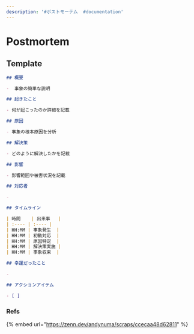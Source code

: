 ```yaml
---
description: '#ポストモーテム  #documentation'
---
```


# Postmortem

## Template

```markdown
## 概要

-  事象の簡単な説明

## 起きたこと

- 何が起こったのか詳細を記載

## 原因

- 事象の根本原因を分析

## 解決策

- どのように解決したかを記載

## 影響

- 影響範囲や被害状況を記載

## 対応者

- 

## タイムライン

| 時間    | 出来事   |
| :---- | :---- |
| HH:MM | 事象発生  |
| HH:MM | 初動対応  |
| HH:MM | 原因特定  |
| HH:MM | 解決策実施 |
| HH:MM | 事象収束  |

## 幸運だったこと

- 

## アクションアイテム

- [ ] 


```

### Refs

{% embed url="https://zenn.dev/andynuma/scraps/ccecaa48d62811" %}
